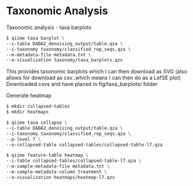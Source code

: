 # Taxonomic Analysis

Taxonomic analysis - taxa barplots
```bash
$ qiime taxa barplot \
--i-table DADA2_denoising_output/table.qza \
--i-taxonomy taxonomy/classified_rep_seqs.qza \
--m-metadata-file metadata.txt \
--o-visualization taxonomy/taxa_barplots.qzv
```


This provides taxonomic barplots which I can then download as SVG (also allows for download as csv..which means I can then do as a LefSE plot)
Downloaded csvs and have placed in fig/taxa_barplots/ folder


Generate heatmap 

```bash
$ mkdir collapsed-tables
$ mkdir heatmaps

$ qiime taxa collapse \
--i-table DADA2_denoising_output/table.qza \
--i-taxonomy taxonomy/classified_rep_seqs.qza \
--p-level 7 \
--o-collapsed-table collapsed-tables/collapsed-table-l7.qza

$ qiime feature-table heatmap \
--i-table collapsed-tables/collapsed-table-l7.qza \
--m-sample-metadata-file metadata.txt \
--m-sample-metadata-column treatment \
--o-visualization heatmaps/heatmap-l7.qzv

```




